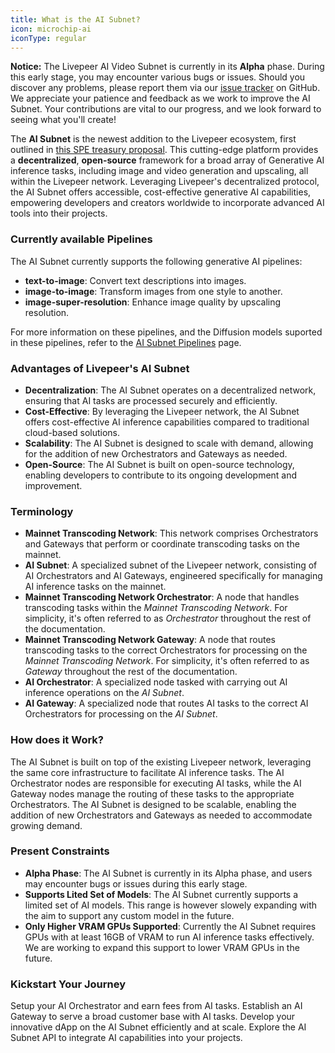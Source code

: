 ```yaml
---
title: What is the AI Subnet?
icon: microchip-ai
iconType: regular
---
```


<Warning>**Notice:** The Livepeer AI Video Subnet is currently in its **Alpha** phase. During this early stage, you may encounter various bugs or issues. Should you discover any problems, please report them via our [issue tracker](https://github.com/livepeer/go-livepeer/issues/new/choose) on GitHub. We appreciate your patience and feedback as we work to improve the AI Subnet. Your contributions are vital to our progress, and we look forward to seeing what you'll create!</Warning>

The **AI Subnet** is the newest addition to the Livepeer ecosystem, first outlined in [this SPE treasury proposal](https://explorer.livepeer.org/treasury/82843445347363563575858115586375001878287509193479217286690041153234635982713). This cutting-edge platform provides a **decentralized**, **open-source** framework for a broad array of Generative AI inference tasks, including image and video generation and upscaling, all within the Livepeer network. Leveraging Livepeer's decentralized protocol, the AI Subnet offers accessible, cost-effective generative AI capabilities, empowering developers and creators worldwide to incorporate advanced AI tools into their projects.

### Currently available Pipelines

The AI Subnet currently supports the following generative AI pipelines:

- **text-to-image**: Convert text descriptions into images.
- **image-to-image**: Transform images from one style to another.
- **image-super-resolution**: Enhance image quality by upscaling resolution.

For more information on these pipelines, and the Diffusion models suported in these pipelines, refer to the [AI Subnet Pipelines](/ai/pipelines) page.

### Advantages of Livepeer's AI Subnet

- **Decentralization**: The AI Subnet operates on a decentralized network, ensuring that AI tasks are processed securely and efficiently.
- **Cost-Effective**: By leveraging the Livepeer network, the AI Subnet offers cost-effective AI inference capabilities compared to traditional cloud-based solutions.
- **Scalability**: The AI Subnet is designed to scale with demand, allowing for the addition of new Orchestrators and Gateways as needed.
- **Open-Source**: The AI Subnet is built on open-source technology, enabling developers to contribute to its ongoing development and improvement.

### Terminology

- **Mainnet Transcoding Network**: This network comprises Orchestrators and Gateways that perform or coordinate transcoding tasks on the mainnet.
- **AI Subnet**: A specialized subnet of the Livepeer network, consisting of AI Orchestrators and AI Gateways, engineered specifically for managing AI inference tasks on the mainnet.
- **Mainnet Transcoding Network Orchestrator**: A node that handles transcoding tasks within the _Mainnet Transcoding Network_. For simplicity, it's often referred to as _Orchestrator_ throughout the rest of the documentation.
- **Mainnet Transcoding Network Gateway**: A node that routes transcoding tasks to the correct Orchestrators for processing on the _Mainnet Transcoding Network_. For simplicity, it's often referred to as _Gateway_ throughout the rest of the documentation.
- **AI Orchestrator**: A specialized node tasked with carrying out AI inference operations on the _AI Subnet_.
- **AI Gateway**: A specialized node that routes AI tasks to the correct AI Orchestrators for processing on the _AI Subnet_.

### How does it Work?

The AI Subnet is built on top of the existing Livepeer network, leveraging the same core infrastructure to facilitate AI inference tasks. The AI Orchestrator nodes are responsible for executing AI tasks, while the AI Gateway nodes manage the routing of these tasks to the appropriate Orchestrators. The AI Subnet is designed to be scalable, enabling the addition of new Orchestrators and Gateways as needed to accommodate growing demand.

### Present Constraints

- **Alpha Phase**: The AI Subnet is currently in its Alpha phase, and users may encounter bugs or issues during this early stage.
- **Supports Lited Set of Models**: The AI Subnet currently supports a limited set of AI models. This range is however slowely expanding with the aim to support any custom model in the future.
- **Only Higher VRAM GPUs Supported**: Currently the AI Subnet requires GPUs with at least 16GB of VRAM to run AI inference tasks effectively. We are working to expand this support to lower VRAM GPUs in the future.

### Kickstart Your Journey


<CardGroup cols={2}>
  <Card
    href="/ai/orchestrator/get_started"
    title="Setup AI Orchestrator"
    icon="robot"
  >
    Setup your AI Orchestrator and earn fees from AI tasks.
  </Card>
  <Card
    href="/ai/setup-gateway"
    title="Setup AI Gateway"
    icon="play"
  >
    Establish an AI Gateway to serve a broad customer base with AI tasks.
  </Card>
  <Card
    href="/ai/builders"
    title="Build your dApp"
    icon="screwdriver-wrench"
  >
    Develop your innovative dApp on the AI Subnet efficiently and at scale.
  </Card>
  <Card
    href="/ai/api-reference"
    title="AI API Reference"
    icon="rectangle-terminal"
  >
    Explore the AI Subnet API to integrate AI capabilities into your projects.
  </Card>
</CardGroup>
